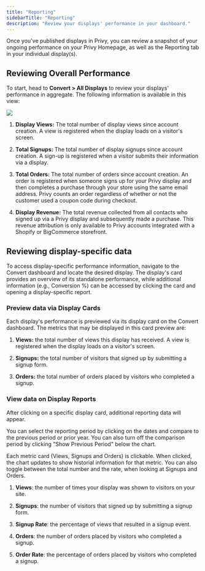```yaml
---
title: "Reporting"
sidebarTitle: "Reporting"
description: "Review your displays' performance in your dashboard."
---
```


Once you've published displays in Privy, you can review a snapshot of your ongoing performance on your Privy Homepage, as well as the Reporting tab in your individual display(s).

## Reviewing Overall Performance

To start, head to **Convert > All Displays** to review your displays' performance in aggregate. The following information is available in this view:

![](convert-overall-performance.png)

1. **Display Views:** The total number of display views since account creation. A view is registered when the display loads on a visitor's screen.&#x20;

2. **Total Signups:** The total number of display signups since account creation. A sign-up is registered when a visitor submits their information via a display. 

3. **Total Orders:** The total number of orders since account creation. An order is registered when someone signs up for your Privy display and then completes a purchase through your store using the same email address. Privy counts an order regardless of whether or not the customer used a coupon code during checkout.&#x20;

4. **Display Revenue:** The total revenue collected from all contacts who signed up via a Privy display and subsequently made a purchase. This revenue attribution is only available to Privy accounts integrated with a Shopify or BigCommerce storefront.&#x20;

## Reviewing display-specific data

To access display-specific performance information, navigate to the Convert dashboard and locate the desired display. The display's card provides an overview of its standalone performance, while additional information (e.g., Conversion %) can be accessed by clicking the card and opening a display-specific report.

### Preview data via Display Cards

Each display's performance is previewed via its display card on the Convert dashboard. The metrics that may be displayed in this card preview are:&#x20;

1. **Views:** the total number of views this display has received. A view is registered when the display loads on a visitor's screen. 

2. **Signups:** the total number of visitors that signed up by submitting a signup form.

3. **Orders:** the total number of orders placed by visitors who completed a signup.

### View data on Display Reports

After clicking on a specific display card, additional reporting data will appear.

You can select the reporting period by clicking on the dates and compare to the previous period or prior year. You can also turn off the comparison period by clicking "Show Previous Period" below the chart.

Each metric card (Views, Signups and Orders) is clickable. When clicked, the chart updates to show historial information for that metric. You can also toggle between the total number and the rate, when looking at Signups and Orders.

1. **Views**: the number of times your display was shown to visitors on your site.

2. **Signups**: the number of visitors that signed up by submitting a signup form.

3. **Signup Rate**: the percentage of views that resulted in a signup event.

4. **Orders**: the number of orders placed by visitors who completed a signup.

5. **Order Rate**: the percentage of orders placed by visitors who completed a signup.